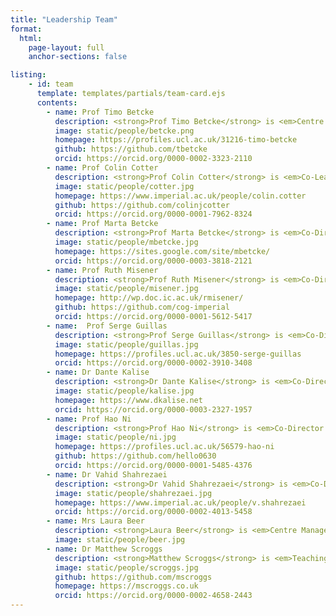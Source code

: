 ```yaml
---
title: "Leadership Team"
format:
  html:
    page-layout: full
    anchor-sections: false

listing:
    - id: team
      template: templates/partials/team-card.ejs
      contents:
        - name: Prof Timo Betcke
          description: <strong>Prof Timo Betcke</strong> is <em>Centre Director</em>. He is Professor of Computational Mathematics at UCL.
          image: static/people/betcke.png
          homepage: https://profiles.ucl.ac.uk/31216-timo-betcke
          github: https://github.com/tbetcke
          orcid: https://orcid.org/0000-0002-3323-2110
        - name: Prof Colin Cotter
          description: <strong>Prof Colin Cotter</strong> is <em>Co-Lead</em> for the CDT. He is Professor of Computational Mathematics at Imperial College.
          image: static/people/cotter.jpg
          homepage: https://www.imperial.ac.uk/people/colin.cotter
          github: https://github.com/colinjcotter
          orcid: https://orcid.org/0000-0001-7962-8324
        - name: Prof Marta Betcke
          description: <strong>Prof Marta Betcke</strong> is <em>Co-Director for Research and Partnership</em>. She is Professor of Scientific Computing at UCL.
          image: static/people/mbetcke.jpg
          homepage: https://sites.google.com/site/mbetcke/
          orcid: https://orcid.org/0000-0003-3818-2121
        - name: Prof Ruth Misener
          description: <strong>Prof Ruth Misener</strong> is <em>Co-Director for Research and Partnership</em>. She is Professor in Computational Optimisation at Imperial College.
          image: static/people/misener.jpg
          homepage: http://wp.doc.ic.ac.uk/rmisener/
          github: https://github.com/cog-imperial
          orcid: https://orcid.org/0000-0001-5612-5417
        - name:  Prof Serge Guillas
          description: <strong>Prof Serge Guillas</strong> is <em>Co-Director for Training</em>. He is the Met Office Joint Chair in Data Sciences for Weather and Climate at UCL.
          image: static/people/guillas.jpg
          homepage: https://profiles.ucl.ac.uk/3850-serge-guillas
          orcid: https://orcid.org/0000-0002-3910-3408
        - name: Dr Dante Kalise
          description: <strong>Dr Dante Kalise</strong> is <em>Co-Director for Training</em>. He is a Reader in Computational Optimisation and Control at Imperial College.
          image: static/people/kalise.jpg
          homepage: https://www.dkalise.net
          orcid: https://orcid.org/0000-0003-2327-1957
        - name: Prof Hao Ni
          description: <strong>Prof Hao Ni</strong> is <em>Co-Director for Admissions</em>. She is Professor of Mathematics at UCL and a Turing Fellow at the Alan Turing Institute.
          image: static/people/ni.jpg
          homepage: https://profiles.ucl.ac.uk/56579-hao-ni
          github: https://github.com/hello0630
          orcid: https://orcid.org/0000-0001-5485-4376
        - name: Dr Vahid Shahrezaei
          description: <strong>Dr Vahid Shahrezaei</strong> is <em>Co-Director for Admissions</em>. He is a Reader in Biomathematics at Imperial College.
          image: static/people/shahrezaei.jpg
          homepage: https://www.imperial.ac.uk/people/v.shahrezaei
          orcid: https://orcid.org/0000-0002-4013-5458
        - name: Mrs Laura Beer
          description: <strong>Laura Beer</strong> is <em>Centre Manager for the CCMI CDT</em>. She is a Professional Research Investment & Strategy Manager at UCL ARC.
          image: static/people/beer.jpg
        - name: Dr Matthew Scroggs
          description: <strong>Matthew Scroggs</strong> is <em>Teaching and Training lead for the CCMI CDT</em>. He is a Senior Research Software Engineer at UCL ARC.
          image: static/people/scroggs.jpg
          github: https://github.com/mscroggs
          homepage: https://mscroggs.co.uk
          orcid: https://orcid.org/0000-0002-4658-2443
---
```


<div class="column-body-outset page-full mx-2">
<div id="team">
</div>
</div>
